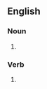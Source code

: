 ==English==

===Noun===
{{head|en|noun form}}

# {{lb|en|archaic|literary}} {{plural of|en|incarnadine}}

===Verb===
{{head|en|verb form}}

# {{lb|en|archaic|literary}} {{en-third-person singular of|incarnadine}}